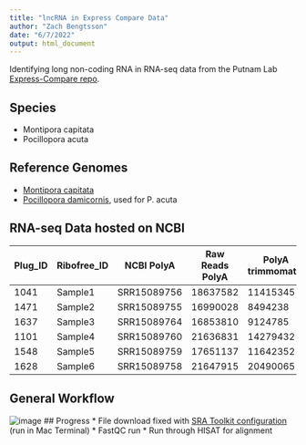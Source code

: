 ```yaml
---
title: "lncRNA in Express Compare Data"
author: "Zach Bengtsson"
date: "6/7/2022"
output: html_document
---
```


Identifying long non-coding RNA in RNA-seq data from the Putnam Lab [Express-Compare repo](https://github.com/hputnam/Express_Compare).

## Species
* Montipora capitata
* Pocillopora acuta

## Reference Genomes
* [Montipora capitata](https://www.ncbi.nlm.nih.gov/data-hub/genome/GCA_006542545.1/)
* [Pocillopora damicornis](https://www.ncbi.nlm.nih.gov/data-hub/genome/GCF_003704095.1/), used for P. acuta

## RNA-seq Data hosted on NCBI
Plug_ID| Ribofree_ID |NCBI PolyA|Raw Reads PolyA|PolyA trimmomatic|PolyA fastp |NCBI RiboFree | Raw Reads RiboFree |Ribofree trimmomatic|Ribofree fastp|   
---|---|---|---|---|---|---|---|---|---|
1041|Sample1|SRR15089756 |18637582 |11415345|16139150 |SRR15089763 |16487768 |15373749|13708087|
1471|Sample2|	SRR15089755 |16990028|8494238|14192707 |SRR15089762 |10755630|9639555|10040582|8916067|
1637|Sample3|	SRR15089764 |16853810 |9124785|14370470|SRR15089761 |13534820 |9665261|12530595|10925168|
1101|Sample4|	SRR15089760 |21636831|14279432|20516377 |SRR15089757 |10275396 |21636831|9444420|8386350|
1548|Sample5|	SRR15089759 |17651137|11642352|16664623|SRR15089754 |16601774 |17651137|15532372|13859410|
1628|Sample6|SRR15089758 |	21647915|20490065 |21647915 |SRR15089765 |13440121 |12585896|11273035|

## General Workflow
![image](https://raw.githubusercontent.com/zbengt/zbengt.github.io/master/assets/img/LncPipeWorkflow.png)
## Progress
* File download fixed with [SRA Toolkit configuration](https://github.com/ncbi/sra-tools/wiki/03.-Quick-Toolkit-Configuration) (run in Mac Terminal)
* FastQC run
* Run through HISAT for alignment


